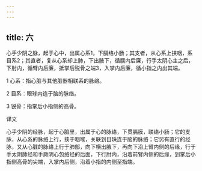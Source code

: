 ```yaml
---
---
---
```

title: 六
---




心手少阴之脉，起于心中，出属心系1，下膈络小肠；其支者，从心系上挟咽，系目系2；其直者，复从心系却上肺，下出腋下，循臑内后廉，行手太阴心主之后，下肘内，循臂内后廉，抵掌后锐骨之端3，入掌内后廉，循小指之内出其端。

1 心系：指心脏与其他脏器相联系的脉络。

2 目系：眼球内连于脑的脉络。

3 锐骨：指掌后小指侧的高骨。

译文

心手少阴的经脉，起于心脏里，出属于心的脉络，下贯膈膜，联络小肠；它的支脉，从心系的脉络上行，挟于咽喉，关联到目珠连于脑的脉络；它另有直行的经脉，又从心脏的脉络上行于肺部，向下横出腋下，再向下沿上臂内侧的后缘，行于手太阴肺经和手厥阴心包络经的后面，下行肘内，沿着前臂内侧的后缘，到掌后小指侧高骨的尖端，入掌内后侧，沿着小指的内侧至指端。